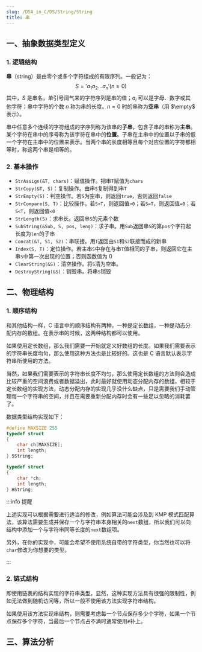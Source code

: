 ```yaml
---
slug: /DSA_in_C/DS/String/String
title: 串
---
```


## 一、抽象数据类型定义

### 1. 逻辑结构

**串**（string）是由零个或多个字符组成的有限序列。一般记为：
$$
S='a_1a_2\dots a_n'(n\geqslant 0)
$$
其中，$S$ 是串名，单引号阔气来的字符序列是串的值；$a_i$ 可以是字母、数字或其他字符；串中字符的个数 $n$ 称为串的长度。$n=0$ 时的串称为**空串**（用 $\empty$ 表示）。

串中任意多个连续的字符组成的字序列称为该串的**子串**，包含子串的串称为**主串**。某个字符在串中的序号称为该字符在串中的**位置**。子串在主串中的位置以子串的低一个字符在主串中的位置来表示。当两个串的长度相等且每个对应位置的字符都相等时，称这两个串是相等的。



### 2. 基本操作

- `StrAssign(&T, chars)`：赋值操作。把串`T`赋值为`chars`
- `StrCopy(&T, S)`：复制操作。由串`S`复制得到串`T`
- `StrEmpty(S)`：判空操作。若`S`为空串，则返回`true`，否则返回`false`
- `StrCompare(S, T)`：比较操作。若`S>T`，则返回值`>0`；若`S=T`，则返回值`=0`；若`S<T`，则返回值`<0`
- `StrLength(S)`：求串长。返回串`S`的元素个数
- `SubString(&Sub, S, pos, leng)`：求子串。用`Sub`返回串`S`的第`pos`个字符起长度为`len`的子串
- `Concat(&T, S1, S2)`：串联接。用`T`返回由`S1`和`S2`联接而成的新串
- `Index(S, T)`：定位操作。若主串`S`中存在与串`T`值相同的子串，则返回它在主串`S`中第一次出现的位置；否则函数值为 0
- `ClearString(&S)`：清空操作。将`S`清为空串。
- `DestroyString(&S)`：销毁串。将串`S`销毁



## 二、物理结构

### 1. 顺序结构

和其他结构一样，C 语言中的顺序结构有两种，一种是定长数组，一种是动态分配内存的数组。在表示串的时候，这两种结构都可以使用。

如果使用定长数组，那么我们需要一开始就定义好数组的长度。如果我们需要表示的字符串长度均匀，那么使用这种方法也是比较好的。这也是 C 语言默认表示字符串所使用的方法。

当然，如果我们需要表示的字符串长度不均匀，那么使用定长数组的方法则会造成比较严重的空间浪费或者数据溢出，此时最好就使用动态分配内存的数组，相较于定长数组的实现方法，动态分配内存的实现几乎没什么缺点，只是需要我们手动管理每一个字符串的空间，并且在需要重新分配内存时会有一些足以忽略的消耗罢了。

数据类型结构实现如下：

<Tabs>

<TabItem value="Const" label="定长顺序串">

```c
#define MAXSIZE 255
typedef struct
{
    char ch[MAXSIZE];
    int length;
} SString;
```

</TabItem>

<TabItem value="Variable" label="动态顺序串">

```c
typedef struct
{
    char *ch;
    int length;
} HString;
```

</TabItem>

</Tabs>

:::info 提醒

上述实现可以根据需要进行适当的修改，例如算法可能会涉及到 KMP 模式匹配算法，该算法需要生成并保存一个与字符串本身相关的`next`数组，所以我们可以向结构中添加一个与字符串同等长度的`next`数组项。

另外，在你的实现中，可能会希望不使用系统自带的字符类型，你当然也可以将`char`修改为你想要的类型。

:::



### 2. 链式结构

即使用链表的结构实现的字符串类型，显然，这种实现方法具有很强的限制性，例如无法做到随机访问等，所以一般不使用该方法实现字符串结构。

如果使用该方法实现串结构，则需要考虑每一个节点保存多少个字符，如果一个节点保存多个字符，当最后一个节点占不满时通常使用`#`补上。



## 三、算法分析

